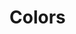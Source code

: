 

<Meta title="Colors" />

# Colors

<ColorPalette>
  <ColorItem title="theme.color.primary" subtitle="Coral" colors={[color.primary]} />
  <ColorItem title="theme.color.secondary" subtitle="Blue" colors={[color.secondary]} />
  <ColorItem title="theme.color.tertiary" subtitle="Grey" colors={[color.tertiary]} />
  <ColorItem title="theme.color.positive" subtitle="Evergreen" colors={[color.positive]} />
  <ColorItem title="theme.color.warning" subtitle="Burnt sienna" colors={[color.warning]} />
  <ColorItem title="theme.color.negative" subtitle="Crimson" colors={[color.negative]} />
  <ColorItem title="theme.color.selected" subtitle="Navy" colors={[color.selected]} />
  <ColorItem title="theme.color.orange" subtitle="Orange" colors={[color.orange]} />
  <ColorItem title="theme.color.gold" subtitle="Gold" colors={[color.gold]} />
  <ColorItem title="theme.color.green" subtitle="Green" colors={[color.green]} />
  <ColorItem title="theme.color.seafoam" subtitle="Seafoam" colors={[color.seafoam]} />
  <ColorItem title="theme.color.purple" subtitle="Purple" colors={[color.purple]} />
  <ColorItem title="theme.color.ultraviolet" subtitle="Ultraviolet" colors={[color.ultraviolet]} />
  <ColorItem title="theme.color.red" subtitle="Red" colors={[color.red]} />
  <ColorItem title="theme.color.border" subtitle="Transparent grey" colors={[color.border]} />
  <ColorItem
    title="Monochrome"
    colors={[
      color.darkest,
      color.darker,
      color.dark,
      color.mediumdark,
      color.medium,
      color.mediumlight,
      color.light,
      color.lighter,
      color.lightest,
    ]}
  />
</ColorPalette>
